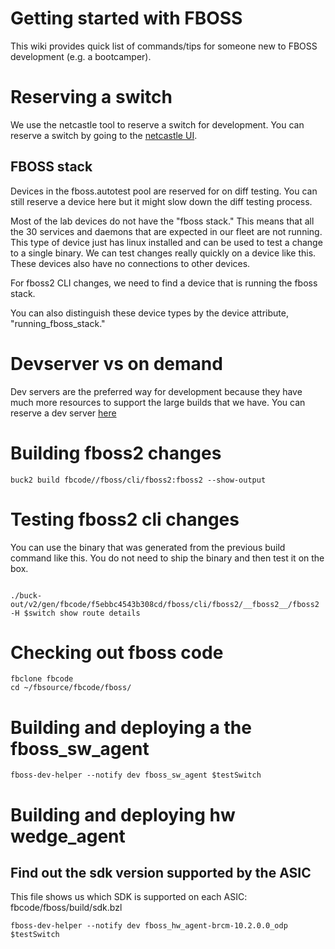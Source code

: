 # Getting started with FBOSS

This wiki provides quick list of commands/tips for someone new to FBOSS
development (e.g. a bootcamper).

# Reserving a switch

We use the netcastle tool to reserve a switch for development. You can reserve a
switch by going to the
[netcastle UI](https://www.internalfb.com/intern/network/netcastle/).

## FBOSS stack

Devices in the fboss.autotest pool are reserved for on diff testing. You can
still reserve a device here but it might slow down the diff testing process.

Most of the lab devices do not have the "fboss stack." This means that all the
30 services and daemons that are expected in our fleet are not running. This
type of device just has linux installed and can be used to test a change to a
single binary. We can test changes really quickly on a device like this. These
devices also have no connections to other devices.

For fboss2 CLI changes, we need to find a device that is running the fboss
stack.

You can also distinguish these device types by the device attribute,
"running_fboss_stack."

# Devserver vs on demand

Dev servers are the preferred way for development because they have much more
resources to support the large builds that we have. You can reserve a dev server
[here](https://www.internalfb.com/devservers/)

# Building fboss2 changes

```
buck2 build fbcode//fboss/cli/fboss2:fboss2 --show-output
```

# Testing fboss2 cli changes
You can use the binary that was generated from the previous build command like this. You do not need to ship the binary and then test it on the box.

```

./buck-out/v2/gen/fbcode/f5ebbc4543b308cd/fboss/cli/fboss2/__fboss2__/fboss2 -H $switch show route details

```

# Checking out fboss code

```
fbclone fbcode
cd ~/fbsource/fbcode/fboss/
```

# Building and deploying a the fboss_sw_agent

```
fboss-dev-helper --notify dev fboss_sw_agent $testSwitch
```
# Building and deploying hw wedge_agent
## Find out the sdk version supported by the ASIC

This file shows us which SDK is supported on each ASIC: fbcode/fboss/build/sdk.bzl

```
fboss-dev-helper --notify dev fboss_hw_agent-brcm-10.2.0.0_odp $testSwitch
```


